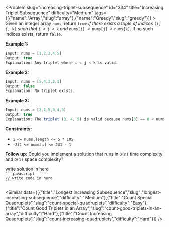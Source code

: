 
<Problem slug="increasing-triplet-subsequence" id="334" title="Increasing Triplet Subsequence" difficulty="Medium" tags={[{"name":"Array","slug":"array"},{"name":"Greedy","slug":"greedy"}]} >
    Given an integer array `nums`, return `true` _if there exists a triple of indices_ `(i, j, k)` _such that_ `i < j < k` _and_ `nums[i] < nums[j] < nums[k]`. If no such indices exists, return `false`.

**Example 1:**

```javascript 
Input: nums = [1,2,3,4,5]
Output: true
Explanation: Any triplet where i < j < k is valid.

```

**Example 2:**

```javascript 
Input: nums = [5,4,3,2,1]
Output: false
Explanation: No triplet exists.

```

**Example 3:**

```javascript 
Input: nums = [2,1,5,0,4,6]
Output: true
Explanation: The triplet (3, 4, 5) is valid because nums[3] == 0 < nums[4] == 4 < nums[5] == 6.

```

**Constraints:**

*   `1 <= nums.length <= 5 * 105`
*   `-231 <= nums[i] <= 231 - 1`

**Follow up:** Could you implement a solution that runs in `O(n)` time complexity and `O(1)` space complexity?
</Problem >

<Solution>
write solution in here
</Solution>

<Code>
```javascript
// write code in here
```
</Code>

<Similar data={[{"title":"Longest Increasing Subsequence","slug":"longest-increasing-subsequence","difficulty":"Medium"},{"title":"Count Special Quadruplets","slug":"count-special-quadruplets","difficulty":"Easy"},{"title":"Count Good Triplets in an Array","slug":"count-good-triplets-in-an-array","difficulty":"Hard"},{"title":"Count Increasing Quadruplets","slug":"count-increasing-quadruplets","difficulty":"Hard"}]} />
